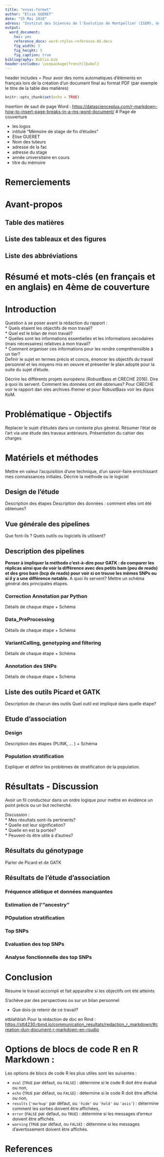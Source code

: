 ```yaml
---
title: "essai-format"
author: "Elise GUERET"
date: "25 Mai 2018"
adress: "Institut des Sciences de l'Evolution de Montpellier (ISEM), Université de Montpellier, Campus Triolet, Place Eugène Bataillon, cc65, 34095 Montpellier"
output: 
  word_document:
    toc: yes
    reference_docx: word-styles-reference-01.docx
    fig_width: 5
    fig_height: 5
    fig_caption: true
bibliography: Biblio.bib
header-includes: \usepackage[french]{babel}
---
```

header includes = Pour avoir des noms automatiques d’éléments en français lors de la création d’un document final au format PDF (par exemple le titre de la table des matières)
```r
knitr::opts_chunk$set(echo = TRUE)
```
Insertion de saut de page Word : <https://datascienceplus.com/r-markdown-how-to-insert-page-breaks-in-a-ms-word-document/>
# Page de couverture 

* les logos  
* intitulé "Mémoire de stage de fin d'études" 
* Elise GUERET 
* Nom des tuteurs
* adresse de la fac
* adresse du stage
* année universitaire en cours
* titre du mémoire

# Remerciements

# Avant-propos

## Table des matières

## Liste des tableaux et des figures

## Liste des abbréviations

# Résumé et mots-clés (en français et en anglais) en 4ème de couverture

# Introduction
Question à se poser avant la rédaction du rapport :   
* Quels étaient les objectifs de mon travail?  
* Quel est le bilan de mon travail?  
* Quelles sont les informations essentielles et les informations secodaires (mais nécessaires) relatives à mon travail?  
* Comment organiser ces informations pour les rendre compréhensilble à un tier?    
Definir le sujet en termes précis et concis, énoncer les objectifs du travail personnel et les moyens mis en oeuvre et présenter le plan adopté pour la suite du sujet d'étude.

Décrire les différents projets européens (RobustBass et CRECHE 2016). Dire à quoi ils servent. Comment les données ont été obtenues? Pour CRECHE voir le rapport dan sles archives ifremer et pour RobustBass voir les dipos KoM.

# Problématique - Objectifs

Replacer le sujet d'études dans un contexte plus général.
Résumer l'état de l'art via une étude des travaux antérieurs.
Présentation du cahier des charges

# Matériels et méthodes

Mettre en valeur l'acquisition d'une technique, d'un savoir-faire enrichissant mes connaissances initiales.
Décrire la méthode ou le logiciel

## Design de l'étude

Description des étapes
Description des données : comment elles ont été obtenues?

## Vue générale des pipelines

Que font-ils ?
Quels outils ou logiciels ils utilisent?

## Description des pipelines

**Penser à impliquer la méthodo c'est-à-dire pour GATK : de comparer les réplicas ainsi que de voir la différence avec des petits bam (peu de reads) et des gros bam (bcp de reads) pour voir si on trouve les mêmes SNPs ou si il y a une différence notable.**
A quoi ils servent?
Mettre un schéma général des principales étapes.

### Correction Annotation par Python

Détails de chaque étape + Schéma

### Data_PreProcessing

Détails de chaque étape + Schéma

### VariantCalling, genotyping and filtering

Détails de chaque étape + Schéma

### Annotation des SNPs

Détails de chaque étape + Schéma

## Liste des outils Picard et GATK

Description de chacun des outils
Quel outil est impliqué dans quelle étape?

## Etude d'association

### Design

Description des étapes (PLINK, ... ) + Schéma

### Population stratification

Expliquer et définir les problèmes de stratification de la population.

# Résultats - Discussion

Avoir un fil conducteur dans un ordre logique pour mettre en évidence un point précis ou un but recherché.

Discussion :  
* Mes résultats sont-ils pertinents?  
* Quelle est leur signification?  
* Quelle en est la portée?  
* Peuvent-ils être utile à d'autres?

## Résultats du génotypage

Parler de Picard et de GATK

## Résultats de l'étude d'association

### Fréquence allèlique et données manquantes
### Estimation de l'"ancestry"
### POpulation stratification
### Top SNPs
### Evaluation des top SNPs
### Analyse fonctionnelle des top SNPs

# Conclusion

Résume le travail accompli et fait apparaître si les objectifs ont été atteints

S'achève par des perspectives ou sur un bilan personnel

* Que dois-je retenir de ce travail?




etblahblah
 Pour la rédaction de doc en Rmd : 
<https://stt4230.rbind.io/communication_resultats/redaction_r_markdown/#creation-dun-document-r-markdown-en-rsudio>

# Options de blocs de code R en R Markdown :
Les options de blocs de code R les plus utiles sont les suivantes :

* ``eval`` (``TRUE`` par défaut, ou ``FALSE``) : détermine si le code R doit être évalué ou non,  
* ``echo`` (``TRUE`` par défaut, ou ``FALSE``) : détermine si le code R doit être affiché ou non,  
* ``results`` (``'markup'`` par défaut, ou ``'hide'`` ou ``'hold'`` ou ``'asis'``) :
détermine comment les sorties doivent être affichées,  
* ``error`` (``FALSE`` par défaut, ou ``TRUE``) : détermine si les messages d’erreur doivent être affichés.  
* ``warning`` (``TRUE`` par défaut, ou ``FALSE``) : détermine si les messages d’avertissement doivent être affichés.  

# References
